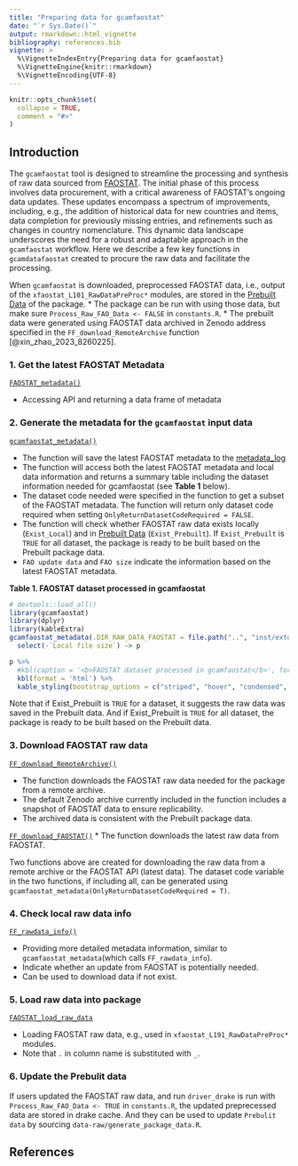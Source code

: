 ```yaml
---
title: "Preparing data for gcamfaostat"
date: "`r Sys.Date()`"
output: rmarkdown::html_vignette
bibliography: references.bib  
vignette: >
  %\VignetteIndexEntry{Preparing data for gcamfaostat}
  %\VignetteEngine{knitr::rmarkdown}
  %\VignetteEncoding{UTF-8}
---
```


```r
knitr::opts_chunk$set(
  collapse = TRUE,
  comment = "#>"
)
```


## Introduction

The `gcamfaostat` tool is designed to streamline the processing and synthesis of raw data sourced from [FAOSTAT](https://www.fao.org/faostat/en/#data). The initial phase of this process involves data procurement, with a critical awareness of FAOSTAT's ongoing data updates. These updates encompass a spectrum of improvements, including, e.g., the addition of historical data for new countries and items, data completion for previously missing entries, and refinements such as changes in country nomenclature. This dynamic data landscape underscores the need for a robust and adaptable approach in the `gcamfaostat` workflow. Here we describe a few key functions in `gcamdatafaostat` created to procure the raw data and facilitate the processing.

When `gcamfaostat` is downloaded, preprocessed FAOSTAT data, i.e., output of the `xfaostat_L101_RawDataPreProc*` modules, are stored in the [Prebuilt Data](https://github.com/JGCRI/gcamfaostat/blob/main/data/PREBUILT_DATA.rda) of the package. 
* The package can be run with using those data, but make sure `Process_Raw_FAO_Data <- FALSE` in `constants.R`. 
* The prebuilt data were generated using FAOSTAT data archived in Zenodo address specified in the `FF_download_RemoteArchive` function [@xin_zhao_2023_8260225].


### 1. Get the latest FAOSTAT Metadata  
[`FAOSTAT_metadata()`](https://jgcri.github.io/gcamfaostat/reference/FAOSTAT_metadata.html)  

* Accessing API and returning a data frame of metadata

### 2. Generate the metadata for the `gcamfaostat` input data  

[`gcamfaostat_metadata()`](https://jgcri.github.io/gcamfaostat/reference/gcamfaostat_metadata.html)  

* The function will save the latest FAOSTAT metadata to the [metadata_log](https://github.com/JGCRI/gcamfaostat/tree/main/inst/extdata/aglu/FAO/FAOSTAT/metadata_log)  
* The function will access both the latest FAOSTAT metadata and local data information and returns a summary table including the dataset information needed for gcamfaostat (see **Table 1** below).  
* The dataset code needed were specified in the function to get a subset of the FAOSTAT metadata. The function will return only dataset code required when setting `OnlyReturnDatasetCodeRequired = FALSE`.  
* The function will check whether FAOSTAT raw data exists locally (`Exist_Local`) and in [Prebuilt Data](https://github.com/JGCRI/gcamfaostat/blob/main/data/PREBUILT_DATA.rda) (`Exist_Prebuilt`). If `Exist_Prebuilt` is `TRUE` for all dataset, the package is ready to be built based on the Prebuilt package data.   
* `FAO update data` and `FAO size` indicate the information based on the latest FAOSTAT metadata.  

  
**Table 1. FAOSTAT dataset processed in gcamfaostat**
``` r
# devtools::load_all()
library(gcamfaostat)
library(dplyr)
library(kableExtra)
gcamfaostat_metadata(.DIR_RAW_DATA_FAOSTAT = file.path("..", "inst/extdata/aglu/FAO/FAOSTAT")) %>% 
  select(-`Local file size`) -> p

p %>%
  #kbl(caption = '<b>FAOSTAT dataset processed in gcamfaostat</b>', format = 'html') %>%
  kbl(format = 'html') %>% 
  kable_styling(bootstrap_options = c("striped", "hover", "condensed", "responsive"))
```

Note that if Exist_Prebuilt is `TRUE` for a dataset, it suggests the raw data was saved in the Prebuilt data. And if Exist_Prebuilt is `TRUE` for all dataset, the package is ready to be built based on the Prebuilt data.


### 3. Download FAOSTAT raw data  

[`FF_download_RemoteArchive()`](https://jgcri.github.io/gcamfaostat/reference/FF_download_RemoteArchive.html)  

* The function downloads the FAOSTAT raw data needed for the package from a remote archive.   
* The default Zenodo archive currently included in the function includes a snapshot of FAOSTAT data to ensure replicability.   
*  The archived data is consistent with the Prebuilt package data.

[`FF_download_FAOSTAT()`](https://jgcri.github.io/gcamfaostat/reference/FF_download_FAOSTAT.html)
* The function downloads the latest raw data from FAOSTAT.
 
Two functions above are created for downloading the raw data from a remote archive or the FAOSTAT API (latest data). The dataset code variable in the two functions, if including all, can be generated using `gcamfaostat_metadata(OnlyReturnDatasetCodeRequired = T)`. 


### 4. Check local raw data info

[`FF_rawdata_info()`](https://jgcri.github.io/gcamfaostat/reference/FF_rawdata_info.html)  

* Providing more detailed metadata information, similar to `gcamfaostat_metadata`(which calls `FF_rawdata_info`).  
* Indicate whether an update from FAOSTAT is potentially needed.
* Can be used to download data if not exist.


### 5. Load raw data into package  

[`FAOSTAT_load_raw_data`](https://jgcri.github.io/gcamfaostat/reference/FAOSTAT_load_raw_data.html)  

* Loading FAOSTAT raw data, e.g., used in `xfaostat_L191_RawDataPreProc*` modules. 
* Note that `.` in column name is substituted with `_`.

### 6. Update the Prebulit data

If users updated the FAOSTAT raw data, and run `driver_drake` is run with `Process_Raw_FAO_Data <- TRUE` in `constants.R`, the updated preprecessed data are stored in drake cache. And they can be used to update `Prebulit data` by sourcing `data-raw/generate_package_data.R`.

## References
